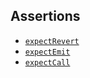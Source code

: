## Assertions

- [`expectRevert`](/reference/cheatcodes/expect-revert.mdx)
- [`expectEmit`](/reference/cheatcodes/expect-emit.mdx)
- [`expectCall`](/reference/cheatcodes/expect-call.mdx)

